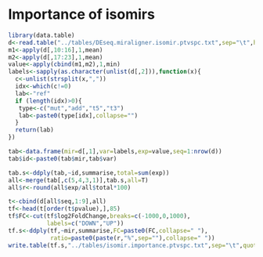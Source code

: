 Importance of isomirs
========================================================


```r
library(data.table)
d<-read.table("../tables/DEseq.miraligner.isomir.ptvspc.txt",sep="\t",header=T)
m1<-apply(d[,10:16],1,mean)
m2<-apply(d[,17:23],1,mean)
value<-apply(cbind(m1,m2),1,min)
labels<-sapply(as.character(unlist(d[,2])),function(x){
  c<-unlist(strsplit(x,","))
  idx<-which(c!=0)
  lab<-"ref"
  if (length(idx)>0){
   type<-c("mut","add","t5","t3")
   lab<-paste0(type[idx],collapse="")
  }
  return(lab)
})

tab<-data.frame(mir=d[,1],var=labels,exp=value,seq=1:nrow(d))
tab$id<-paste0(tab$mir,tab$var)

tab.s<-ddply(tab,~id,summarise,total=sum(exp))
all<-merge(tab[,c(5,4,3,1)],tab.s,all=T)
all$r<-round(all$exp/all$total*100)

t<-cbind(d[all$seq,1:9],all)
tf<-head(t[order(t$pvalue),],85)
tf$FC<-cut(tf$log2FoldChange,breaks=c(-1000,0,1000),
           labels=c("DOWN","UP"))
tf.s<-ddply(tf,~mir,summarise,FC=paste0(FC,collapse=" "),
            ratio=paste0(paste(r,"%",sep=""),collapse=" "))
write.table(tf.s,"../tables/isomir.importance.ptvspc.txt",sep="\t",quote=F,row.names=F)


```


